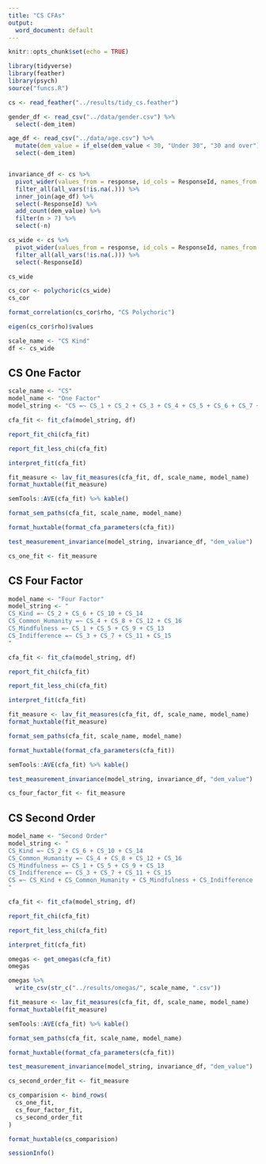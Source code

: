 ```yaml
---
title: "CS CFAs"
output:
  word_document: default
---
```


```r
knitr::opts_chunk$set(echo = TRUE)
```

```r
library(tidyverse)
library(feather)
library(psych)
source("funcs.R")
```



```r
cs <- read_feather("../results/tidy_cs.feather")
```

```r
gender_df <- read_csv("../data/gender.csv") %>% 
  select(-dem_item)

age_df <- read_csv("../data/age.csv") %>% 
  mutate(dem_value = if_else(dem_value < 30, "Under 30", "30 and over")) %>% 
  select(-dem_item)


invariance_df <- cs %>% 
  pivot_wider(values_from = response, id_cols = ResponseId, names_from = item) %>% 
  filter_all(all_vars(!is.na(.))) %>% 
  inner_join(age_df) %>% 
  select(-ResponseId) %>% 
  add_count(dem_value) %>% 
  filter(n > 7) %>% 
  select(-n)
```


```r
cs_wide <- cs %>% 
  pivot_wider(values_from = response, id_cols = ResponseId, names_from = item) %>% 
  filter_all(all_vars(!is.na(.))) %>% 
  select(-ResponseId)

cs_wide
```

```r
cs_cor <- polychoric(cs_wide)
cs_cor
```

```r
format_correlation(cs_cor$rho, "CS Polychoric")
```

```r
eigen(cs_cor$rho)$values
```

```r
scale_name <- "CS Kind"
df <- cs_wide
```

## CS One Factor

```r
scale_name <- "CS"
model_name <- "One Factor"
model_string <- "CS =~ CS_1 + CS_2 + CS_3 + CS_4 + CS_5 + CS_6 + CS_7 + CS_8 + CS_9 + CS_10 + CS_11 + CS_12 + CS_13 + CS_14 + CS_15 + CS_16"
```

```r
cfa_fit <- fit_cfa(model_string, df)
```

```r
report_fit_chi(cfa_fit)
```

```r
report_fit_less_chi(cfa_fit)
```

```r
interpret_fit(cfa_fit)
```

```r
fit_measure <- lav_fit_measures(cfa_fit, df, scale_name, model_name)
format_huxtable(fit_measure)
```

```r
semTools::AVE(cfa_fit) %>% kable()
```

```r
format_sem_paths(cfa_fit, scale_name, model_name)
```

```r
format_huxtable(format_cfa_parameters(cfa_fit))
```

```r
test_measurement_invariance(model_string, invariance_df, "dem_value")
```


```r
cs_one_fit <- fit_measure
```

## CS Four Factor

```r
model_name <- "Four Factor"
model_string <- "
CS_Kind =~ CS_2 + CS_6 + CS_10 + CS_14
CS_Common_Humanity =~ CS_4 + CS_8 + CS_12 + CS_16
CS_Mindfulness =~ CS_1 + CS_5 + CS_9 + CS_13
CS_Indifference =~ CS_3 + CS_7 + CS_11 + CS_15
"
```

```r
cfa_fit <- fit_cfa(model_string, df)
```

```r
report_fit_chi(cfa_fit)
```

```r
report_fit_less_chi(cfa_fit)
```

```r
interpret_fit(cfa_fit)
```

```r
fit_measure <- lav_fit_measures(cfa_fit, df, scale_name, model_name)
format_huxtable(fit_measure)
```

```r
format_sem_paths(cfa_fit, scale_name, model_name)
```

```r
format_huxtable(format_cfa_parameters(cfa_fit))
```

```r
semTools::AVE(cfa_fit) %>% kable()
```

```r
test_measurement_invariance(model_string, invariance_df, "dem_value")
```


```r
cs_four_factor_fit <- fit_measure
```

## CS Second Order

```r
model_name <- "Second Order"
model_string <- "
CS_Kind =~ CS_2 + CS_6 + CS_10 + CS_14
CS_Common_Humanity =~ CS_4 + CS_8 + CS_12 + CS_16
CS_Mindfulness =~ CS_1 + CS_5 + CS_9 + CS_13
CS_Indifference =~ CS_3 + CS_7 + CS_11 + CS_15
CS =~ CS_Kind + CS_Common_Humanity + CS_Mindfulness + CS_Indifference
"
```

```r
cfa_fit <- fit_cfa(model_string, df)
```

```r
report_fit_chi(cfa_fit)
```

```r
report_fit_less_chi(cfa_fit)
```

```r
interpret_fit(cfa_fit)
```

```r
omegas <- get_omegas(cfa_fit)
omegas
```

```r
omegas %>% 
  write_csv(str_c("../results/omegas/", scale_name, ".csv"))
```

```r
fit_measure <- lav_fit_measures(cfa_fit, df, scale_name, model_name)
format_huxtable(fit_measure)
```

```r
semTools::AVE(cfa_fit) %>% kable()
```

```r
format_sem_paths(cfa_fit, scale_name, model_name)
```

```r
format_huxtable(format_cfa_parameters(cfa_fit))
```

```r
test_measurement_invariance(model_string, invariance_df, "dem_value")
```


```r
cs_second_order_fit <- fit_measure
```

```r
cs_comparision <- bind_rows(
  cs_one_fit,
  cs_four_factor_fit,
  cs_second_order_fit
)

format_huxtable(cs_comparision)
```

```r
sessionInfo()
```
